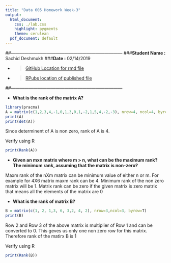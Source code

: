 ```yaml
---
title: "Data 605 Homework Week-3"
output:
  html_document:
    css: ./lab.css
    highlight: pygments
    theme: cerulean
  pdf_document: default
---
```


##---------------------------------------------------------------------------
###**Student Name :** Sachid Deshmukh
###**Date :** 02/14/2019

* > [GitHub Location for rmd 
file](https://github.com/mlforsachid/MSDSQ2Data605/blob/master/Week2/HW-2/SachidVijay.Deshmukh60.Rmd)

* > [RPubs location of published file](http://rpubs.com/sachid/Data605Week3HW)

##---------------------------------------------------------------------------


* **What is the rank of the matrix A?**

```r
library(pracma)
A = matrix(c(1,2,3,4,-1,0,1,3,0,1,-2,1,5,4,-2,-3), nrow=4, ncol=4, byrow=T)
print(A)
print(det(A))
```

Since determinent of A is non zero, rank of A is 4.

Verify using R

```r
print(Rank(A))
```

* **Given an mxn matrix where m > n, what can be the maximum rank? The minimum rank, assuming that the matrix is non-zero?**

Maxm rank of the nXm matrix can be minimum value of either n or m. For example for 4X6 matrix maxm rank can be 4. Minimum rank of the non zero matrix will be 1. Matrix rank can be zero if the given matrix is zero matrix that means all the elements of the matrix are 0

* **What is the rank of matrix B?**

```r
B = matrix(c(1, 2, 1,3, 6, 3,2, 4, 2), nrow=3,ncol=3, byrow=T)
print(B)
```

Row 2 and Row 3 of the above matrix is multiplier of Row 1 and can be converted to 0. This geves us only one non zero row for this matrix. Therefore rank of the matirx B is 1

Verify using R

```r
print(Rank(B))
```
